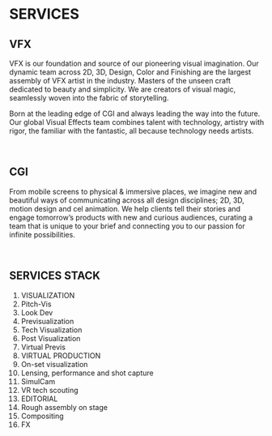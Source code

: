 # SERVICES

## VFX

VFX is our foundation and source of our pioneering visual imagination. Our dynamic team across 2D, 3D, Design, Color and Finishing are the largest assembly of VFX artist in the industry. Masters of the unseen craft dedicated to beauty and simplicity. We are creators of visual magic, seamlessly woven into the fabric of storytelling.

Born at the leading edge of CGI and always leading the way into the future. Our global Visual Effects team combines talent with technology, artistry with rigor, the familiar with the fantastic, all because technology needs artists.

<br />

## CGI

From mobile screens to physical & immersive places, we imagine new and beautiful ways of communicating across all design disciplines; 2D, 3D, motion design and cel animation. We help clients tell their stories and engage tomorrow’s products with new and curious audiences, curating a team that is unique to your brief and connecting you to our passion for infinite possibilities.

<br />

## SERVICES STACK

1. VISUALIZATION
2. Pitch-Vis
3. Look Dev
4. Previsualization
5. Tech Visualization
6. Post Visualization
7. Virtual Previs
8. VIRTUAL PRODUCTION
9. On-set visualization
10. Lensing, performance and shot capture
11. SimulCam
12. VR tech scouting
13. EDITORIAL
14. Rough assembly on stage
15. Compositing
16. FX